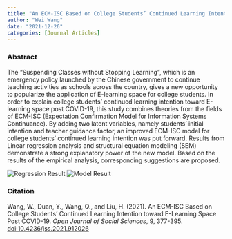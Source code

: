```yaml
---
title: "An ECM-ISC Based on College Students’ Continued Learning Intention toward E-Learning Space Post COVID-19"
author: "Wei Wang"
date: "2021-12-26"
categories: [Journal Articles]
---
```


### Abstract

The “Suspending Classes without Stopping Learning”, which is an emergency policy launched by the Chinese government to continue teaching activities as schools across the country, gives a new opportunity to popularize the application of E-learning space for college students. In order to explain college students’ continued learning intention toward E-learning space post COVID-19, this study combines theories from the fields of ECM-ISC (Expectation Confirmation Model for Information Systems Continuance). By adding two latent variables, namely students’ initial intention and teacher guidance factor, an improved ECM-ISC model for college students’ continued learning intention was put forward. Results from Linear regression analysis and structural equation modeling (SEM) demonstrate a strong explanatory power of the new model. Based on the results of the empirical analysis, corresponding suggestions are proposed.

![Regression Result](ECMISC%20regression.png) ![Model Result](ECMISC%20model%20result.png)

### Citation

Wang, W., Duan, Y., Wang, Q., and Liu, H. (2021). An ECM-ISC Based on College Students’ Continued Learning Intention toward E-Learning Space Post COVID-19. *Open Journal of Social Sciences*, 9, 377-395. [doi:10.4236/jss.2021.912026](https://doi.org/10.4236/jss.2021.912026)

